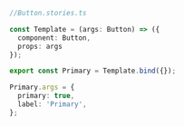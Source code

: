 ```ts
//Button.stories.ts

const Template = (args: Button) => ({
  component: Button,
  props: args
});

export const Primary = Template.bind({});

Primary.args = {
  primary: true,
  label: 'Primary',
};
```
